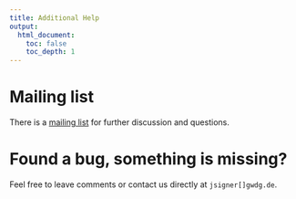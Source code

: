 ```yaml
---
title: Additional Help
output: 
  html_document:
    toc: false
    toc_depth: 1
---
```


# Mailing list
There is a [mailing list](https://listserv.gwdg.de/mailman/listinfo/rhr-discussion) for further discussion and questions.

# Found a bug, something is missing?
Feel free to leave comments or contact us directly at `jsigner[]gwdg.de`. 

